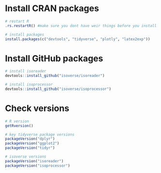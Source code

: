 # Install CRAN packages

```r
# restart R
.rs.restartR() #make sure you dont have weir things before you install things

# install packages
install.packages(c("devtools", "tidyverse", "plotly", "latex2exp"))
```

# Install GitHub packages

```r
# install isoreader
devtools::install_github("isoverse/isoreader")

# install isoprocessor
devtools::install_github("isoverse/isoprocessor")


```

# Check versions

```r
# R version
getRversion()

# key tidyverse package versions
packageVersion("dplyr")
packageVersion("ggplot2")
packageVersion("tidyr")

# isoverse versions
packageVersion("isoreader")
packageVersion("isoprocessor")
```




